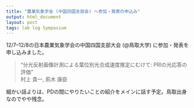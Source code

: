 ```yaml
---
title: "農業気象学会 (中国四国支部会) へ参加・発表の申込み"
output: html_document
layout: post
tags: lab log Symposium
---
```


12/7--12/8の日本農業気象学会の中国四国支部大会 (@鳥取大学) に参加・発表を申し込みました。

> “分光反射画像計測による葉位別光合成速度推定にむけて: PRIの光応答の評価”  
> 村上 貴一, 荊木 康臣

細かい話よりは、PDの間にやりたいことの紹介をメインに話す予定。鳥取出身なのでやや残念。